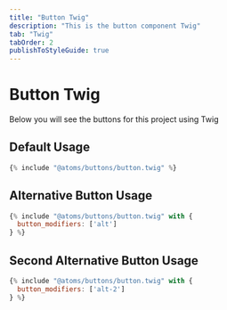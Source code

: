 ```yaml
---
title: "Button Twig"
description: "This is the button component Twig"
tab: "Twig"
tabOrder: 2
publishToStyleGuide: true
---
```


# Button Twig

Below you will see the buttons for this project using Twig

## Default Usage

<StorybookComponent id="atoms-buttons--default" height="75px" />

```js
{% include "@atoms/buttons/button.twig" %}
```

## Alternative Button Usage

<StorybookComponent id="atoms-buttons--alt" height="65px" />

```js
{% include "@atoms/buttons/button.twig" with {
  button_modifiers: ['alt']
} %}
```

## Second Alternative Button Usage

<StorybookComponent id="atoms-buttons--alt-2" height="70px" />

```js
{% include "@atoms/buttons/button.twig" with {
  button_modifiers: ['alt-2']
} %}
```
